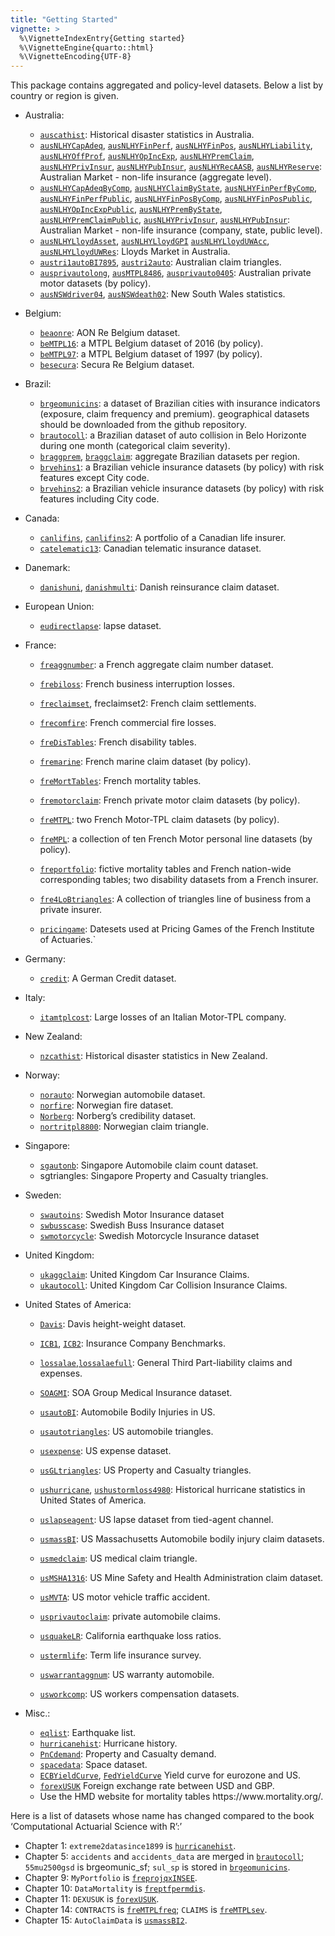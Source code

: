 ```yaml
---
title: "Getting Started"
vignette: >
  %\VignetteIndexEntry{Getting started}
  %\VignetteEngine{quarto::html}
  %\VignetteEncoding{UTF-8}
---
```


This package contains aggregated and policy-level datasets. Below a list by country
or region is given.


-  Australia:
    
     -  [`auscathist`](https://dutangc.github.io/CASdatasets/reference/auscathist.html): Historical disaster statistics in Australia.
     -  [`ausNLHYCapAdeq`](https://dutangc.github.io/CASdatasets/reference/ausNLHYCapAdeq.html),
              [`ausNLHYFinPerf`](https://dutangc.github.io/CASdatasets/reference/ausNLHYFinPerf.html), [`ausNLHYFinPos`](https://dutangc.github.io/CASdatasets/reference/ausNLHYFinPos.html),
              [`ausNLHYLiability`](https://dutangc.github.io/CASdatasets/reference/ausNLHYLiability.html),    [`ausNLHYOffProf`](https://dutangc.github.io/CASdatasets/reference/ausNLHYOffProf.html),
              [`ausNLHYOpIncExp`](https://dutangc.github.io/CASdatasets/reference/ausNLHYOpIncExp.html), [`ausNLHYPremClaim`](https://dutangc.github.io/CASdatasets/reference/ausNLHYPremClaim.html),
              [`ausNLHYPrivInsur`](https://dutangc.github.io/CASdatasets/reference/ausNLHYPrivInsur.html), [`ausNLHYPubInsur`](https://dutangc.github.io/CASdatasets/reference/ausNLHYPubInsur.html),
            [`ausNLHYRecAASB`](https://dutangc.github.io/CASdatasets/reference/ausNLHYRecAASB.html), [`ausNLHYReserve`](https://dutangc.github.io/CASdatasets/reference/ausNLHYReserve.html): Australian Market - non-life insurance (aggregate level).
     -  [`ausNLHYCapAdeqByComp`](https://dutangc.github.io/CASdatasets/reference/ausNLHYCapAdeqByComp.html), [`ausNLHYClaimByState`](https://dutangc.github.io/CASdatasets/reference/ausNLHYClaimByState.html),
              [`ausNLHYFinPerfByComp`](https://dutangc.github.io/CASdatasets/reference/ausNLHYFinPerfByComp.html), [`ausNLHYFinPerfPublic`](https://dutangc.github.io/CASdatasets/reference/ausNLHYFinPerfPublic.html),
              [`ausNLHYFinPosByComp`](https://dutangc.github.io/CASdatasets/reference/ausNLHYFinPosByComp.html), [`ausNLHYFinPosPublic`](https://dutangc.github.io/CASdatasets/reference/ausNLHYFinPosPublic.html),
              [`ausNLHYOpIncExpPublic`](https://dutangc.github.io/CASdatasets/reference/ausNLHYOpIncExpPublic.html), [`ausNLHYPremByState`](https://dutangc.github.io/CASdatasets/reference/ausNLHYPremByState.html),
              [`ausNLHYPremClaimPublic`](https://dutangc.github.io/CASdatasets/reference/ausNLHYPremClaimPublic.html), [`ausNLHYPrivInsur`](https://dutangc.github.io/CASdatasets/reference/ausNLHYPrivInsur.html),
            [`ausNLHYPubInsur`](https://dutangc.github.io/CASdatasets/reference/ausNLHYPubInsur.html): Australian Market - non-life insurance (company, state, public level).
     -  [`ausNLHYLloydAsset`](https://dutangc.github.io/CASdatasets/reference/ausNLHYLloydAsset.html), [`ausNLHYLloydGPI`](https://dutangc.github.io/CASdatasets/reference/ausNLHYLloydGPI.html)
            [`ausNLHYLloydUWAcc`](https://dutangc.github.io/CASdatasets/reference/ausNLHYLloydUWAcc.html), [`ausNLHYLloydUWRes`](https://dutangc.github.io/CASdatasets/reference/ausNLHYLloydUWRes.html): Lloyds Market in Australia.
     - [`austri1autoBI7895`](https://dutangc.github.io/CASdatasets/reference/austri1autoBI7895.html), [`austri2auto`](https://dutangc.github.io/CASdatasets/reference/austri2auto.html): Australian claim triangles.
     - [`ausprivautolong`](https://dutangc.github.io/CASdatasets/reference/ausprivautolong.html), [`ausMTPL8486`](https://dutangc.github.io/CASdatasets/reference/ausMTPL8486.html),
        [`ausprivauto0405`](https://dutangc.github.io/CASdatasets/reference/ausprivauto0405.html): Australian private motor datasets (by policy).
     - [`ausNSWdriver04`](https://dutangc.github.io/CASdatasets/reference/ausNSWdriver04.html), [`ausNSWdeath02`](https://dutangc.github.io/CASdatasets/reference/ausNSWdeath02.html): New South Wales statistics.
        

-  Belgium:
    
     - [`beaonre`](https://dutangc.github.io/CASdatasets/reference/beaonre.html): AON Re Belgium dataset.
     - [`beMTPL16`](https://dutangc.github.io/CASdatasets/reference/beMTPL16.html): a MTPL Belgium dataset of 2016 (by policy).
     - [`beMTPL97`](https://dutangc.github.io/CASdatasets/reference/beMTPL97.html): a MTPL Belgium dataset of 1997 (by policy).
     - [`besecura`](https://dutangc.github.io/CASdatasets/reference/besecura.html): Secura Re Belgium dataset.
        
-  Brazil:
  
     - [`brgeomunicins`](https://dutangc.github.io/CASdatasets/reference/brgeomunicins.html): a dataset of Brazilian cities with
            insurance indicators (exposure, claim frequency and premium).
            geographical datasets should be downloaded from the github repository.
     - [`brautocoll`](https://dutangc.github.io/CASdatasets/reference/brautocoll.html): a Brazilian dataset of auto collision in Belo
            Horizonte during one month (categorical claim severity).
     - [`braggprem`](https://dutangc.github.io/CASdatasets/reference/braggprem.html), [`braggclaim`](https://dutangc.github.io/CASdatasets/reference/braggclaim.html): aggregate Brazilian datasets per region.
     - [`brvehins1`](https://dutangc.github.io/CASdatasets/reference/brvehins1.html): a Brazilian vehicle insurance datasets
            (by policy) with risk features except City code.
     - [`brvehins2`](https://dutangc.github.io/CASdatasets/reference/brvehins2.html): a Brazilian vehicle insurance datasets
            (by policy) with risk features including City code.
    

-  Canada:
    
     - [`canlifins`](https://dutangc.github.io/CASdatasets/reference/canlifins.html), [`canlifins2`](https://dutangc.github.io/CASdatasets/reference/canlifins2.html): A portfolio of a Canadian life insurer.
     - [`catelematic13`](https://dutangc.github.io/CASdatasets/reference/catelematic13.html): Canadian telematic insurance dataset.
    
-  Danemark: 
    
     - [`danishuni`](https://dutangc.github.io/CASdatasets/reference/danishuni.html), [`danishmulti`](https://dutangc.github.io/CASdatasets/reference/danishmulti.html): Danish reinsurance claim dataset.
    
-  European Union: 
    
     - [`eudirectlapse`](https://dutangc.github.io/CASdatasets/reference/eudirectlapse.html): lapse dataset.
    
-  France:
    
     - [`freaggnumber`](https://dutangc.github.io/CASdatasets/reference/freaggnumber.html): a French aggregate claim number dataset.
     - [`frebiloss`](https://dutangc.github.io/CASdatasets/reference/frebiloss.html): French business interruption losses.
     - [`freclaimset`](https://dutangc.github.io/CASdatasets/reference/freclaimset.html), freclaimset2: French claim settlements.

     - [`frecomfire`](https://dutangc.github.io/CASdatasets/reference/frecomfire.html): French commercial fire losses.
     - [`freDisTables`](https://dutangc.github.io/CASdatasets/reference/freDisTables.html): French disability tables.
     - [`fremarine`](https://dutangc.github.io/CASdatasets/reference/fremarine.html): French marine claim dataset (by policy).
     - [`freMortTables`](https://dutangc.github.io/CASdatasets/reference/freMortTables.html): French mortality tables.
     - [`fremotorclaim`](https://dutangc.github.io/CASdatasets/reference/fremotorclaim.html): French private motor claim datasets (by policy).
     - [`freMTPL`](https://dutangc.github.io/CASdatasets/reference/freMTPL.html): two French Motor-TPL claim datasets (by policy).
     - [`freMPL`](https://dutangc.github.io/CASdatasets/reference/freMPL.html): a collection of ten French Motor personal line datasets (by policy).
     - [`freportfolio`](https://dutangc.github.io/CASdatasets/reference/freportfolio.html): fictive mortality tables and French
        nation-wide corresponding tables; two disability datasets from a French insurer.
     - [`fre4LoBtriangles`](https://dutangc.github.io/CASdatasets/reference/fre4LoBtriangles.html): A collection of triangles 
        line of business from a private insurer.
     - [`pricingame`](https://dutangc.github.io/CASdatasets/reference/pricingame.html): Datesets used at Pricing Games of the
    French Institute of Actuaries.`    
    
-  Germany:
    
     - [`credit`](https://dutangc.github.io/CASdatasets/reference/credit.html): A German Credit dataset.    
    
-  Italy:
    
     - [`itamtplcost`](https://dutangc.github.io/CASdatasets/reference/itamtplcost.html): Large losses of an Italian Motor-TPL company.
    
-  New Zealand:
  
     -  [`nzcathist`](https://dutangc.github.io/CASdatasets/reference/nzcathist.html): Historical disaster statistics in New Zealand.
    

-  Norway:
    
     - [`norauto`](https://dutangc.github.io/CASdatasets/reference/norauto.html): Norwegian automobile dataset.
     - [`norfire`](https://dutangc.github.io/CASdatasets/reference/norfire.html): Norwegian fire dataset.
     - [`Norberg`](https://dutangc.github.io/CASdatasets/reference/Norberg.html): Norberg's credibility dataset.
     - [`nortritpl8800`](https://dutangc.github.io/CASdatasets/reference/nortritpl8800.html): Norwegian claim triangle.
    
-  Singapore:
    
     - [`sgautonb`](https://dutangc.github.io/CASdatasets/reference/sgautonb.html): Singapore Automobile claim count dataset.
     - sgtriangles: Singapore Property and Casualty triangles.
    
-  Sweden:
    
     - [`swautoins`](https://dutangc.github.io/CASdatasets/reference/swautoins.html): Swedish Motor Insurance dataset
     - [`swbusscase`](https://dutangc.github.io/CASdatasets/reference/swbusscase.html): Swedish Buss Insurance dataset
     - [`swmotorcycle`](https://dutangc.github.io/CASdatasets/reference/swmotorcycle.html): Swedish Motorcycle Insurance dataset
    
-  United Kingdom:
    
     - [`ukaggclaim`](https://dutangc.github.io/CASdatasets/reference/ukaggclaim.html): United Kingdom Car Insurance Claims.
     - [`ukautocoll`](https://dutangc.github.io/CASdatasets/reference/ukautocoll.html): United Kingdom Car Collision Insurance Claims.
    
-  United States of America:
    
     - [`Davis`](https://dutangc.github.io/CASdatasets/reference/Davis.html): Davis height-weight dataset.
     - [`ICB1`](https://dutangc.github.io/CASdatasets/reference/ICB1.html), [`ICB2`](https://dutangc.github.io/CASdatasets/reference/ICB2.html): Insurance Company Benchmarks.
     - [`lossalae`](https://dutangc.github.io/CASdatasets/reference/lossalae.html),[`lossalaefull`](https://dutangc.github.io/CASdatasets/reference/lossalaefull.html): General Third Part-liability claims and expenses.
     - [`SOAGMI`](https://dutangc.github.io/CASdatasets/reference/SOAGMI.html): SOA Group Medical Insurance dataset.

     - [`usautoBI`](https://dutangc.github.io/CASdatasets/reference/usautoBI.html): Automobile Bodily Injuries in US.
     - [`usautotriangles`](https://dutangc.github.io/CASdatasets/reference/usautotriangles.html): US automobile triangles.
     - [`usexpense`](https://dutangc.github.io/CASdatasets/reference/usexpense.html): US expense dataset.
     - [`usGLtriangles`](https://dutangc.github.io/CASdatasets/reference/usGLtriangles.html): US Property and Casualty triangles.
     - [`ushurricane`](https://dutangc.github.io/CASdatasets/reference/ushurricane.html), [`ushustormloss4980`](https://dutangc.github.io/CASdatasets/reference/ushustormloss4980.html):
            Historical hurricane statistics in United States of America.
     - [`uslapseagent`](https://dutangc.github.io/CASdatasets/reference/uslapseagent.html): US lapse dataset from tied-agent channel.
     - [`usmassBI`](https://dutangc.github.io/CASdatasets/reference/usmassBI.html): US Massachusetts Automobile bodily injury claim datasets.
     - [`usmedclaim`](https://dutangc.github.io/CASdatasets/reference/usmedclaim.html): US medical claim triangle.
     - [`usMSHA1316`](https://dutangc.github.io/CASdatasets/reference/usMSHA1316.html): US Mine Safety and Health Administration claim dataset.
     - [`usMVTA`](https://dutangc.github.io/CASdatasets/reference/usMVTA.html): US motor vehicle traffic accident.
     - [`usprivautoclaim`](https://dutangc.github.io/CASdatasets/reference/usprivautoclaim.html): private automobile claims.
     - [`usquakeLR`](https://dutangc.github.io/CASdatasets/reference/usquakeLR.html): California earthquake loss ratios.
     - [`ustermlife`](https://dutangc.github.io/CASdatasets/reference/ustermlife.html): Term life insurance survey.
     - [`uswarrantaggnum`](https://dutangc.github.io/CASdatasets/reference/uswarrantaggnum.html): US warranty automobile.
     - [`usworkcomp`](https://dutangc.github.io/CASdatasets/reference/usworkcomp.html): US workers compensation datasets.
    
-  Misc.:     
    
     - [`eqlist`](https://dutangc.github.io/CASdatasets/reference/eqlist.html): Earthquake list.
     - [`hurricanehist`](https://dutangc.github.io/CASdatasets/reference/hurricanehist.html): Hurricane history.
     - [`PnCdemand`](https://dutangc.github.io/CASdatasets/reference/PnCdemand.html): Property and Casualty demand.
     - [`spacedata`](https://dutangc.github.io/CASdatasets/reference/spacedata.html): Space dataset.
     - [`ECBYieldCurve`](https://dutangc.github.io/CASdatasets/reference/ECBYieldCurve.html), [`FedYieldCurve`](https://dutangc.github.io/CASdatasets/reference/FedYieldCurve.html) Yield curve
            for eurozone and US.
     - [`forexUSUK`](https://dutangc.github.io/CASdatasets/reference/forexUSUK.html) Foreign exchange rate between USD and GBP.
     - Use the HMD website for mortality tables https://www.mortality.org/.
    
    


Here is a list of datasets whose name has changed compared to the book 'Computational Actuarial Science with R':'
  
- Chapter 1: `extreme2datasince1899` is [`hurricanehist`](https://dutangc.github.io/CASdatasets/reference/hurricanehist.html).
- Chapter 5: `accidents` and `accidents_data` are merged in [`brautocoll`](https://dutangc.github.io/CASdatasets/reference/brautocoll.html);
      `55mu2500gsd` is brgeomunic_sf;
      `sul_sp` is stored in [`brgeomunicins`](https://dutangc.github.io/CASdatasets/reference/brgeomunicins.html).
- Chapter 9: `MyPortfolio` is [`freprojqxINSEE`](https://dutangc.github.io/CASdatasets/reference/freprojqxINSEE.html).
- Chapter 10: `DataMortality` is [`freptfpermdis`](https://dutangc.github.io/CASdatasets/reference/freptfpermdis.html).
- Chapter 11: `DEXUSUK` is [`forexUSUK`](https://dutangc.github.io/CASdatasets/reference/forexUSUK.html).
- Chapter 14: `CONTRACTS` is [`freMTPLfreq`](https://dutangc.github.io/CASdatasets/reference/freMTPLfreq.html); `CLAIMS` is [`freMTPLsev`](https://dutangc.github.io/CASdatasets/reference/freMTPLsev.html).
- Chapter 15: `AutoClaimData` is [`usmassBI2`](https://dutangc.github.io/CASdatasets/reference/usmassBI2.html).
  